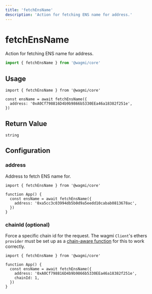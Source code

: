 ```yaml
---
title: 'fetchEnsName'
description: 'Action for fetching ENS name for address.'
---
```


# fetchEnsName

Action for fetching ENS name for address.

```ts
import { fetchEnsName } from '@wagmi/core'
```

## Usage

```tsx
import { fetchEnsName } from '@wagmi/core'

const ensName = await fetchEnsName({
  address: '0xA0Cf798816D4b9b9866b5330EEa46a18382f251e',
})
```

## Return Value

```tsx
string
```

## Configuration

### address

Address to fetch ENS name for.

```tsx {5}
import { fetchEnsName } from '@wagmi/core'

function App() {
  const ensName = await fetchEnsName({
    address: '0xa5cc3c03994db5b0d9a5eedd10cabab0813678ac',
  })
}
```

### chainId (optional)

Force a specific chain id for the request. The wagmi `Client`'s ethers `provider` must be set up as a [chain-aware function](/core/client#provider-optional) for this to work correctly.

```tsx {6}
import { fetchEnsName } from '@wagmi/core'

function App() {
  const ensName = await fetchEnsName({
    address: '0xA0Cf798816D4b9b9866b5330EEa46a18382f251e',
    chainId: 1,
  })
}
```
